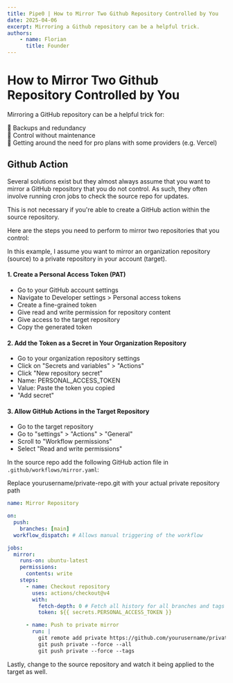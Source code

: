 ```yaml
---
title: Pipe0 | How to Mirror Two Github Repository Controlled by You
date: 2025-04-06
excerpt: Mirroring a Github repository can be a helpful trick.
authors:
    - name: Florian
      title: Founder
---
```


# How to Mirror Two Github Repository Controlled by You

Mirroring a GitHub repository can be a helpful trick for:

💾 Backups and redundancy <br />
🧠 Control without maintenance <br />
🎉 Getting around the need for pro plans with some providers (e.g. Vercel) <br />

## Github Action

Several solutions exist but they almost always assume that you want to mirror a GitHub repository that you 
do not control. As such, they often involve running cron jobs to check the source repo for updates.

This is not necessary if you're able to create a GitHub action within the source repository.

Here are the steps you need to perform to mirror two repositories that you control:

In this example, I assume you want to mirror an organization repository (source) to a private 
repository in your account (target).

#### 1. Create a Personal Access Token (PAT)

- Go to your GitHub account settings
- Navigate to Developer settings > Personal access tokens
- Create a fine-grained token
- Give read and write permission for repository content
- Give access to the target repository
- Copy the generated token


#### 2. Add the Token as a Secret in Your Organization Repository

- Go to your organization repository settings
- Click on "Secrets and variables" > "Actions"
- Click "New repository secret"
- Name: PERSONAL_ACCESS_TOKEN
- Value: Paste the token you copied
- "Add secret"

#### 3. Allow GitHub Actions in the Target Repository

- Go to the target repository
- Go to "settings" > "Actions" > "General"
- Scroll to "Workflow permissions"
- Select "Read and write permissions"


In the source repo add the following GitHub action file in `.github/workflows/mirror.yaml`:

Replace yourusername/private-repo.git with your actual private repository path

```yaml
name: Mirror Repository

on:
  push:
    branches: [main]
  workflow_dispatch: # Allows manual triggering of the workflow

jobs:
  mirror:
    runs-on: ubuntu-latest
    permissions:
      contents: write
    steps:
      - name: Checkout repository
        uses: actions/checkout@v4
        with:
          fetch-depth: 0 # Fetch all history for all branches and tags
          token: ${{ secrets.PERSONAL_ACCESS_TOKEN }}

      - name: Push to private mirror
        run: |
          git remote add private https://github.com/yourusername/private-repo.git
          git push private --force --all
          git push private --force --tags

```

Lastly, change to the source repository and watch it being applied to the target as well.

<BlogBanner />

